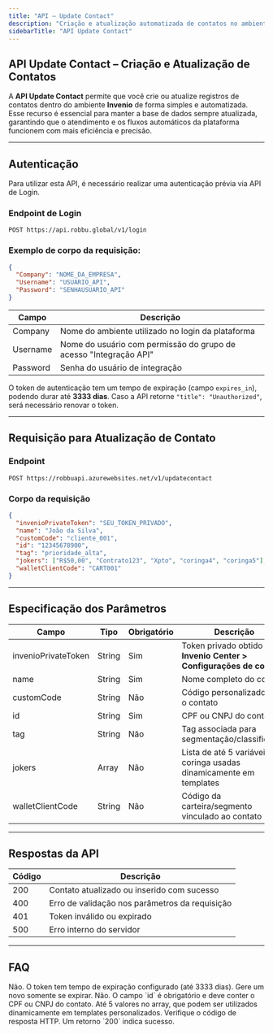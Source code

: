```yaml
---
title: "API – Update Contact"
description: "Criação e atualização automatizada de contatos no ambiente Invenio via integração."
sidebarTitle: "API Update Contact"
---
```


##  API Update Contact – Criação e Atualização de Contatos

A **API Update Contact** permite que você crie ou atualize registros de contatos dentro do ambiente **Invenio** de forma simples e automatizada. Esse recurso é essencial para manter a base de dados sempre atualizada, garantindo que o atendimento e os fluxos automáticos da plataforma funcionem com mais eficiência e precisão.

---

##  Autenticação

Para utilizar esta API, é necessário realizar uma autenticação prévia via API de Login.

### Endpoint de Login
```http
POST https://api.robbu.global/v1/login
```

### Exemplo de corpo da requisição:
```json
{
  "Company": "NOME_DA_EMPRESA",
  "Username": "USUARIO_API",
  "Password": "SENHAUSUARIO_API"
}
```

| Campo     | Descrição                                                                 |
|-----------|---------------------------------------------------------------------------|
| Company   | Nome do ambiente utilizado no login da plataforma                        |
| Username  | Nome do usuário com permissão do grupo de acesso "Integração API"        |
| Password  | Senha do usuário de integração                                           |

 O token de autenticação tem um tempo de expiração (campo `expires_in`), podendo durar até **3333 dias**. Caso a API retorne `"title": "Unauthorized"`, será necessário renovar o token.


---

##  Requisição para Atualização de Contato

### Endpoint
```http
POST https://robbuapi.azurewebsites.net/v1/updatecontact
```

### Corpo da requisição
```json
{
  "invenioPrivateToken": "SEU_TOKEN_PRIVADO",
  "name": "João da Silva",
  "customCode": "cliente_001",
  "id": "12345678900",
  "tag": "prioridade_alta",
  "jokers": ["R$50,00", "Contrato123", "Xpto", "coringa4", "coringa5"],
  "walletClientCode": "CART001"
}
```


---

##  Especificação dos Parâmetros

| Campo              | Tipo     | Obrigatório | Descrição                                                                 |
|--------------------|----------|-------------|---------------------------------------------------------------------------|
| invenioPrivateToken| String   | Sim         | Token privado obtido em **Invenio Center > Configurações de conta**      |
| name               | String   | Sim         | Nome completo do contato                                                 |
| customCode         | String   | Não         | Código personalizado para o contato                                      |
| id                 | String   | Sim         | CPF ou CNPJ do contato                                                   |
| tag                | String   | Não         | Tag associada para segmentação/classificação                             |
| jokers             | Array    | Não         | Lista de até 5 variáveis coringa usadas dinamicamente em templates       |
| walletClientCode   | String   | Não         | Código da carteira/segmento vinculado ao contato                         |

---

##  Respostas da API

| Código | Descrição                                      |
|--------|-------------------------------------------------|
| 200    | Contato atualizado ou inserido com sucesso     |
| 400    | Erro de validação nos parâmetros da requisição |
| 401    | Token inválido ou expirado                     |
| 500    | Erro interno do servidor                       |

---

##  FAQ

<AccordionGroup title="Dúvidas Frequentes">

<Accordion title="É necessário gerar um novo token a cada requisição?">
Não. O token tem tempo de expiração configurado (até 3333 dias). Gere um novo somente se expirar.
</Accordion>

<Accordion title="Posso atualizar um contato sem CPF ou CNPJ?">
Não. O campo `id` é obrigatório e deve conter o CPF ou CNPJ do contato.
</Accordion>

<Accordion title="Quantas variáveis 'jokers' posso enviar?">
Até 5 valores no array, que podem ser utilizados dinamicamente em templates personalizados.
</Accordion>

<Accordion title="Como saber se o contato foi atualizado corretamente?">
Verifique o código de resposta HTTP. Um retorno `200` indica sucesso.
</Accordion>

</AccordionGroup>


